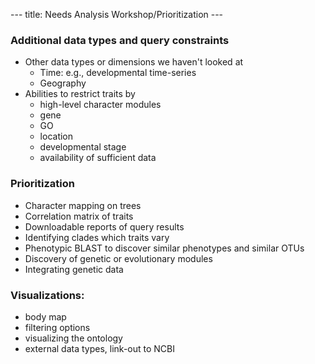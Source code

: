 ---
title: Needs Analysis Workshop/Prioritization
---

===Additional data types and query constraints===

* Other data types or dimensions we haven't looked at
** Time: e.g., developmental time-series
** Geography
* Abilities to restrict traits by
** high-level character modules
** gene
** GO
** location
** developmental stage
** availability of sufficient data

===Prioritization===

* Character mapping on trees
* Correlation matrix of traits
* Downloadable reports of query results
* Identifying clades which traits vary
* Phenotypic BLAST to discover similar phenotypes and similar OTUs
* Discovery of genetic or evolutionary modules
* Integrating genetic data

===Visualizations:===
* body map
* filtering options
* visualizing the ontology
* external data types, link-out to NCBI